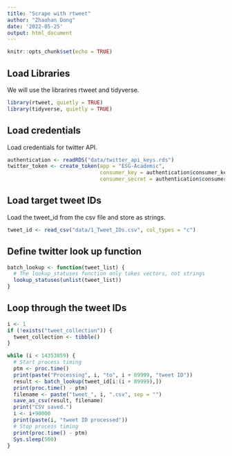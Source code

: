 ```yaml
---
title: "Scrape with rtweet"
author: "Zhaohan Dong"
date: '2022-05-25'
output: html_document
---
```


```r
knitr::opts_chunk$set(echo = TRUE)
```

## Load Libraries

We will use the librarires rtweet and tidyverse.

```r
library(rtweet, quietly = TRUE)
library(tidyverse, quietly = TRUE)
```

## Load credentials

Load credentials for twitter API.

```r
authentication <- readRDS("data/twitter_api_keys.rds")
twitter_token <- create_token(app = "ESG-Academic",
                              consumer_key = authentication$consumer_key,
                              consumer_secret = authentication$consumer_secret)
```

## Load target tweet IDs

Load the tweet_id from the csv file and store as strings.

```r
tweet_id <- read_csv("data/1_Tweet_IDs.csv", col_types = "c")
```

## Define twitter look up function

```r
batch_lookup <- function(tweet_list) {
  # The lookup_statuses function only takes vectors, not strings
  lookup_statuses(unlist(tweet_list))
}
```

## Loop through the tweet IDs

```r
i <- 1
if (!exists("tweet_collection")) {
  tweet_collection <- tibble()
}

while (i < 14353859) {
  # Start process timing
  ptm <- proc.time()
  print(paste("Processing", i, "to", i + 89999, "tweet ID"))
  result <- batch_lookup(tweet_id[i:(i + 89999),])
  print(proc.time() - ptm)
  filename <- paste("tweet_", i, ".csv", sep = "")
  save_as_csv(result, filename)
  print("CSV saved.")
  i <- i+90000
  print(paste(i, "tweet ID processed"))
  # Stop process timing
  print(proc.time() - ptm)
  Sys.sleep(500)
}
```
